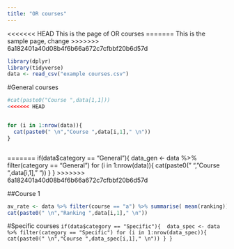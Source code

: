 ```yaml
---
title: "OR courses"
---
```


<<<<<<< HEAD
This is the page of OR courses
=======
This is the sample page, change
>>>>>>> 6a182401a40d08b4f6b66a672c7cfbbf20b6d57d
```r

library(dplyr)
library(tidyverse)
data <- read_csv("example courses.csv")
```
#General courses
```r
#cat(paste0("Course ",data[1,1]))
<<<<<<< HEAD


for (i in 1:nrow(data)){
  cat(paste0(" \n","Course ",data[i,1]," \n"))
}
```


```r
```
=======
if(data$category == "General"){
data_gen <- data %>% filter(category == "General")
for (i in 1:nrow(data)){
  cat(paste0(" \n","Course ",data[i,1]," \n"))
}
}
>>>>>>> 6a182401a40d08b4f6b66a672c7cfbbf20b6d57d

 ##Course 1 
```r
av_rate <- data %>% filter(course == "a") %>% summarise( mean(ranking))
cat(paste0(" \n","Ranking ",data[i,1]," \n"))
```
 #Specific courses
 ```
 if(data$category == "Specific"){
 data_spec <- data %>% filter(category == "Specific")
for (i in 1:nrow(data_spec)){
  cat(paste0(" \n","Course ",data_spec[i,1]," \n"))
}
}
 ```
